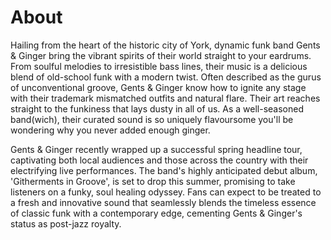 # About

Hailing from the heart of the historic city of York, dynamic funk band Gents & Ginger bring the vibrant spirits of their world straight to your eardrums. From soulful melodies to irresistible bass lines, their music is a delicious blend of old-school funk with a modern twist. Often described as the gurus of unconventional groove, Gents & Ginger know how to ignite any stage with their trademark mismatched outfits and natural flare. Their art reaches straight to the funkiness that lays dusty in all of us. As a well-seasoned band(wich), their curated sound is so uniquely flavoursome you'll be wondering why you never added enough ginger.

Gents & Ginger recently wrapped up a successful spring headline tour, captivating both local audiences and those across the country with their electrifying live performances. The band's highly anticipated debut album, 'Githerments in Groove', is set to drop this summer, promising to take listeners on a funky, soul healing odyssey. Fans can expect to be treated to a fresh and innovative sound that seamlessly blends the timeless essence of classic funk with a contemporary edge, cementing Gents & Ginger's status as post-jazz royalty.
